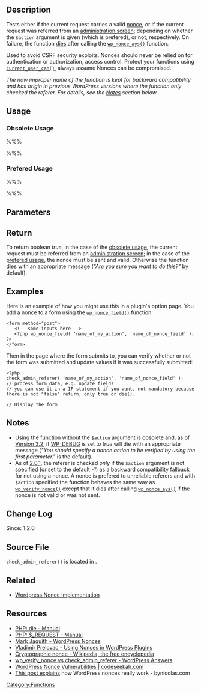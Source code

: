 {{Languages|
{{en|Function Reference/check_admin_referer}}
{{ja|関数リファレンス/check_admin_referer}}
}}

== Description ==
Tests either if the current request carries a valid [[Glossary#Nonce|nonce]], or if the current request was referred from an [[Administration Screens|administration screen]]; depending on whether the <tt>$action</tt> argument is given (which is prefered), or not, respectively. On failure, the function [http://php.net/manual/en/function.die.php dies] after calling the <tt>[[Function Reference/wp_nonce_ays|wp_nonce_ays()]]</tt> function.

Used to avoid CSRF security exploits. Nonces should never be relied on for authentication or authorization, access control. Protect your functions using [[Function Reference/current_user_can|<tt>current_user_can()</tt>]], always assume Nonces can be compromised.

''The now improper name of the function is kept for backward compatibility and has origin in previous WordPress versions where the function only checked the referer. For details, see the [[#Notes|Notes]] section below.''

== Usage ==
=== Obsolete Usage ===
%%%<?php check_admin_referer(); ?>%%%

=== Prefered Usage ===
%%%<?php check_admin_referer( $action, $query_arg ); ?>%%%

== Parameters ==
{{Parameter|$action|string|Action name. Should give the context to what is taking place. (Since [[Version 2.0.1|2.0.1]]).|optional|-1}}
{{Parameter|$query_arg|string|Where to look for nonce in the <tt>[http://php.net/manual/en/reserved.variables.request.php $_REQUEST]</tt> PHP variable. (Since [[Version 2.5|2.5]]).|optional|'_wpnonce'}}

== Return ==

To return boolean ''true'', in the case of the [[#Obsolete Usage|obsolete usage]], the current request must be referred from an [[Administration Screens|administration screen]]; in the case of the [[#Prefered Usage|prefered usage]], the nonce must be sent and valid. Otherwise the function [http://php.net/manual/en/function.die.php dies] with an appropriate message (''"Are you sure you want to do this?"'' by default).

== Examples ==

Here is an example of how you might use this in a plugin's option page. You add a nonce to a form using the <tt>[[Function Reference/wp_nonce_field|wp_nonce_field()]]</tt> function:
<pre>
<form method="post">
   <!-- some inputs here -->
   <?php wp_nonce_field( 'name_of_my_action', 'name_of_nonce_field' ); ?>
</form>
</pre>

Then in the page where the form submits to, you can verify whether or not the form was submitted and update values if it was successfully submitted:

<pre>
<?php
check_admin_referer( 'name_of_my_action', 'name_of_nonce_field' );
// process form data, e.g. update fields
// you can use it in a IF statement if you want, not mandatory because there is not "false" return, only true or die().

// Display the form
</pre>

== Notes ==
* Using the function without the <tt>$action</tt> argument is obsolete and, as of [[Version 3.2]], if [[WP_DEBUG]] is set to ''true'' will die with an appropriate message (''"You should specify a nonce action to be verified by using the first parameter."'' is the default).
* As of [[Version 2.0.1|2.0.1]], the referer is checked ''only'' if the <tt>$action</tt> argument is not specified (or set to the default ''-1'') as a backward compatibility fallback for not using a nonce. A nonce is prefered to unreliable referers and with <tt>$action</tt> specified the function behaves the same way as <tt>[[Function Reference/wp_verify_nonce|wp_verify_nonce()]]</tt> except that it dies after calling <tt>[[Function Reference/wp_nonce_ays|wp_nonce_ays()]]</tt> if the nonce is not valid or was not sent.

== Change Log ==
Since: 1.2.0

== Source File ==

<tt>check_admin_referer()</tt> is located in {{Trac|wp-includes/pluggable.php}}.

== Related ==

{{Nonces}}
* [[Wordpress Nonce Implementation]]

== Resources ==
* [http://php.net/manual/en/function.die.php PHP: die - Manual]
* [http://php.net/manual/en/reserved.variables.request.php PHP: $_REQUEST - Manual]
* [http://markjaquith.wordpress.com/2006/06/02/wordpress-203-nonces/ Mark Jaquith - WordPress Nonces]
* [http://www.prelovac.com/vladimir/improving-security-in-wordpress-plugins-using-nonces Vladimir Prelovac - Using Nonces in WordPress Plugins]
* [[wikipedia:Cryptographic_nonce|Cryptographic nonce - Wikipedia, the free encyclopedia]]
* [http://wordpress.stackexchange.com/questions/48110/wp-verify-nonce-vs-check-admin-referer wp_verify_nonce vs check_admin_referer - WordPress Answers]
*[https://codeseekah.com/2016/01/21/wordpress-nonces-vulnerabilities/ WordPress Nonce Vulnerabilities | codeseekah.com]
* [https://www.bynicolas.com/code/wordpress-nonce/ This post explains ] how WordPress nonces really work - bynicolas.com

{{Tag Footer}}

[[Category:Functions]]
